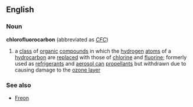 ==English==
===Noun===
'''chlorofluorocarbon'''  (abbreviated as ''[[CFC]]'')
#{{chemistry}} a [[class]] of [[organic]] [[compound]]s in which the [[hydrogen]] [[atom]]s of a [[hydrocarbon]] are [[replace]]d with those of [[chlorine]] and [[fluorine]]; formerly used as [[refrigerant]]s and [[aerosol can]] [[propellant]]s but withdrawn due to causing damage to the [[ozone layer]]
===See also===
*[[Freon]]